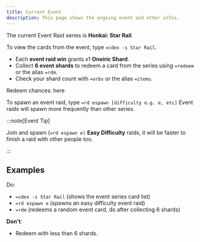 ```yaml
---
title: Current Event
description: This page shows the ongoing event and other infos.
---
```


The current Event Raid series is **Honkai: Star Rail**.

To view the cards from the event, type `=cdex -s Star Rail`.

- Each **event raid win** grants x1 **Oneiric Shard**.
- Collect **6 event shards** to redeem a card from the series using `=redeem` or the alias `=rdm`.
- Check your shard count with `=orbs` or the alias `=items`.

Redeem chances: here

To spawn an event raid, type `=rd espawn [difficulty e.g. e, etc]` Event raids will spawn more frequently than other series.

:::note[Event Tip]  

Join and spawn (`=rd espawn e)` **Easy Difficulty** raids, it will be faster to finish a raid with other people too.

:::

## Examples

Do:
- `=cdex -s Star Rail` (shows the event series card list)
- `=rd espawn e` (spawns an easy difficulty event raid)
- `=rdm` (redeems a random event card, do after collecting 6 shards)

**Don't**:
- Redeem with less than 6 shards.
